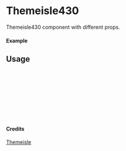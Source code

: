 
<Meta of={Themeisle430} title="Themeisle/Themeisle430" />

# Themeisle430

Themeisle430 component with different props.

#### Example

<Canvas of={Themeisle430.Primary} />

## Usage

```ts
import { Themeisle430 } from "yadl-ui";

const Example = () => {
  return (
      <Themeisle430 />
  );
};

export default Example;
```

#### Credits
[Themeisle](https://themeisle.com/illustrations/)
